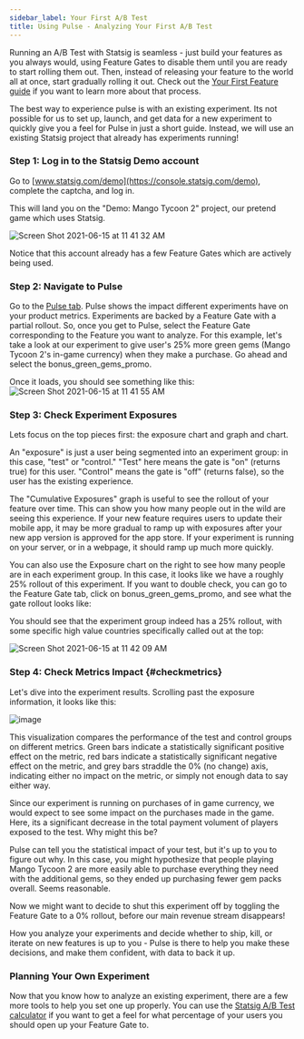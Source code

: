 ```yaml
---
sidebar_label: Your First A/B Test
title: Using Pulse - Analyzing Your First A/B Test
---
```


Running an A/B Test with Statsig is seamless - just build your features as you always would, using Feature Gates to disable them until you are ready to start
rolling them out. Then, instead of releasing your feature to the world all at once, start gradually rolling it out. Check out the
[Your First Feature guide](/guides/first-feature) if you want to learn more about that process.

The best way to experience pulse is with an existing experiment. Its not possible for us to set up, launch, and get data for a new experiment to quickly give you
a feel for Pulse in just a short guide. Instead, we will use an existing Statsig project that already has experiments running!

### Step 1: Log in to the Statsig Demo account

Go to [www.statsig.com/demo](https://console.statsig.com/demo), complete the captcha, and log in.

This will land you on the "Demo: Mango Tycoon 2" project, our pretend game which uses Statsig.

![Screen Shot 2021-06-15 at 11 41 32 AM](https://user-images.githubusercontent.com/82126616/122106448-c8c14b00-cdce-11eb-8c9a-9bab5cec0233.png)

Notice that this account already has a few Feature Gates which are actively being used.

### Step 2: Navigate to Pulse

Go to the [Pulse tab](https://console.statsig.com/pulse). Pulse shows the impact different experiments have on your product metrics. Experiments are backed by a Feature Gate with a partial rollout.
So, once you get to Pulse, select the Feature Gate corresponding to the Feature you want to analyze. For this example, let's take a look at our experiment to give user's 25% more green gems
(Mango Tycoon 2's in-game currency) when they make a purchase. Go ahead and select the bonus_green_gems_promo.

Once it loads, you should see something like this:
![Screen Shot 2021-06-15 at 11 41 55 AM](https://user-images.githubusercontent.com/82126616/122106458-cbbc3b80-cdce-11eb-88cf-79c0be1b4fa9.png)

### Step 3: Check Experiment Exposures

Lets focus on the top pieces first: the exposure chart and graph and chart.

An "exposure" is just a user being segmented into an experiment group: in this case, "test" or "control." "Test" here means the gate is "on" (returns true) for this user.
"Control" means the gate is "off" (returns false), so the user has the existing experience.

The "Cumulative Exposures" graph is useful to see the rollout of your feature over time. This can show you how many people out in the wild are seeing this experience.
If your new feature requires users to update their mobile app, it may be more gradual to ramp up with exposures after your new app version is approved for the app store.
If your experiment is running on your server, or in a webpage, it should ramp up much more quickly.

You can also use the Exposure chart on the right to see how many people are in each experiment group. In this case, it looks like we have a roughly 25% rollout of this experiment.
If you want to double check, you can go to the Feature Gate tab, click on bonus_green_gems_promo, and see what the gate rollout looks like:

You should see that the experiment group indeed has a 25% rollout, with some specific high value countries specifically called out at the top:

![Screen Shot 2021-06-15 at 11 42 09 AM](https://user-images.githubusercontent.com/82126616/122106466-ce1e9580-cdce-11eb-82d3-aa270602bbd6.png)

### Step 4: Check Metrics Impact {#checkmetrics}

Let's dive into the experiment results. Scrolling past the exposure information, it looks like this:

![image](https://user-images.githubusercontent.com/1315028/148865588-8412355b-6ea5-4094-92f6-70b6a3bc915e.png)

This visualization compares the performance of the test and control groups on different metrics. Green bars indicate a statistically significant positive effect
on the metric, red bars indicate a statistically significant negative effect on the metric, and grey bars straddle the 0% (no change) axis, indicating either no
impact on the metric, or simply not enough data to say either way.

Since our experiment is running on purchases of in game currency, we would expect to see some impact on the purchases made in the game. Here, its a significant
decrease in the total payment volument of players exposed to the test. Why might this be?

Pulse can tell you the statistical impact of your test, but it's up to you to figure out why. In this case, you might hypothesize that people playing Mango Tycoon 2
are more easily able to purchase everything they need with the additional gems, so they ended up purchasing fewer gem packs overall. Seems reasonable.

Now we might want to decide to shut this experiment off by toggling the Feature Gate to a 0% rollout, before our main revenue stream disappears!

How you analyze your experiments and decide whether to ship, kill, or iterate on new features is up to you - Pulse is there to help you make these decisions,
and make them confident, with data to back it up.

### Planning Your Own Experiment

Now that you know how to analyze an existing experiment, there are a few more tools to help you set one up properly. You can use the [Statsig
A/B Test calculator](https://statsig.com/calculator) if you want to get a feel for what percentage of your users you should open up your Feature Gate to.
